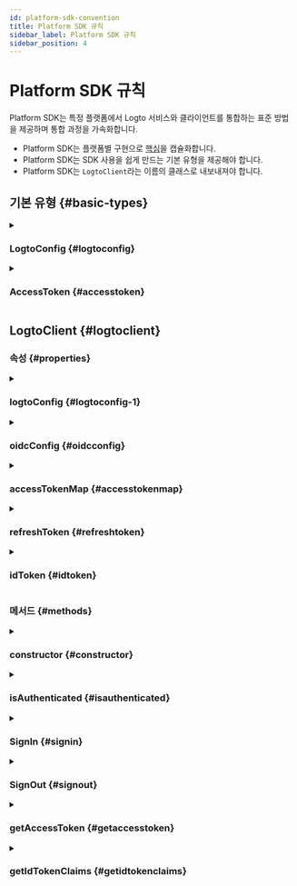```yaml
---
id: platform-sdk-convention
title: Platform SDK 규칙
sidebar_label: Platform SDK 규칙
sidebar_position: 4
---
```


# Platform SDK 규칙

Platform SDK는 특정 플랫폼에서 Logto 서비스와 클라이언트를 통합하는 표준 방법을 제공하며 통합 과정을 가속화합니다.

- Platform SDK는 플랫폼별 구현으로 [핵심](/developers/sdk-conventions/core-sdk-convention)을 캡슐화합니다.
- Platform SDK는 SDK 사용을 쉽게 만드는 기본 유형을 제공해야 합니다.
- Platform SDK는 `LogtoClient`라는 이름의 클래스로 내보내져야 합니다.

## 기본 유형 \{#basic-types}

<details>
  <summary>

### LogtoConfig \{#logtoconfig}

</summary>

| Name                | Type       | Required | Default Value                       | Notes                                                                |
| ------------------- | ---------- | -------- | ----------------------------------- | -------------------------------------------------------------------- |
| endpoint            | `string`   | ✅       |                                     | OIDC 서비스 엔드포인트입니다.                                        |
| appId               | `string`   | ✅       |                                     | Logto 서비스에 등록한 애플리케이션의 ID입니다.                       |
| scopes              | `string[]` |          | `[openid, offline_access, profile]` | 이 필드는 항상 `openid`, `offline_access` 및 `profile`을 포함합니다. |
| resources           | `string[]` |          |                                     | 사용하고자 하는 보호된 리소스 지표입니다.                            |
| prompt              | `string`   |          | `consent`                           | `generateSignInUri`에서 사용되는 프롬프트 값입니다.                  |
| usingPersistStorage | `boolean`  |          | `true`                              | 로컬 머신에 자격 증명을 저장할지 여부를 결정합니다.                  |

**\*Notes**

- 필요에 따라 이 `LogtoConfig`를 확장할 수 있습니다.
- `usingPersistStorage`는 클라이언트 SDK에서만 제공됩니다. 예: iOS, Android, SPA.

</details>

<details>
  <summary>

### AccessToken \{#accesstoken}

</summary>

| Name      | Type     | Notes                |
| --------- | -------- | -------------------- |
| token     | `string` |                      |
| scope     | `string` |                      |
| expiresAt | `number` | 초 단위의 타임스탬프 |

</details>

## LogtoClient \{#logtoclient}

### 속성 \{#properties}

<details>
  <summary>

### logtoConfig \{#logtoconfig-1}

</summary>

**Type**

`LogtoConfig`

</details>

<details>
  <summary>

### oidcConfig \{#oidcconfig}

</summary>

**Type**

`OidcConfigResponse?`

</details>

<details>
  <summary>

### accessTokenMap \{#accesstokenmap}

</summary>

**Type**

`Map<string, AccessToken>`

**Key**

- 키는 `scope`와 `resource`로 구성되어야 합니다.
- `scope`의 값은 알파벳 순으로 정렬되고 공백으로 연결되어야 합니다.
- 키는 `${scope}@${resource}` 패턴으로 구성되어야 합니다.
- `scope` 또는 `resource`가 null이거나 비어 있으면 해당 값은 비어 있는 것으로 처리해야 합니다.

예: `"offline_access openid read:usr@https://logto.dev/api"`, `"@https://logto.dev/api"`, `"openid@"`, `"@"`.

**Value**

- `AccessToken`, `expiresAt` 속성을 사용하여 액세스 토큰이 만료되는 정확한 시간을 나타냅니다.

**Notes**

- Logto V1에서는 사용자 정의 스코프를 지원하지 않으므로 `scope`는 항상 null 값이 됩니다.
- 액세스 토큰 키를 생성하여 액세스 토큰을 저장할 때:
  - `scope`는 항상 null 값이 됩니다.
  - 액세스 토큰이 jwt가 아닌 경우, `resource`를 null 값으로 처리합니다.
  - 액세스 토큰이 jwt인 경우, 액세스 토큰을 디코딩하고 페이로드의 `aud` 클레임 값을 액세스 토큰 키의 `resource` 부분으로 사용합니다.

</details>

<details>
  <summary>

### refreshToken \{#refreshtoken}

</summary>

**Type**

`string?`

**Notes**

`refreshToken`은 아래 상황에서 설정되거나 업데이트됩니다:

- 저장소에서 `refreshToken`을 로드합니다.
- 서버가 토큰을 성공적으로 가져오는 응답에서 `refreshToken`을 반환합니다.
- 로그아웃 (null로 설정됨).

</details>

<details>
  <summary>

### idToken \{#idtoken}

</summary>

**Type**

`string?`

**Notes**

- `idToken`은 백엔드에서 오는 경우 검증되어야 합니다.
- `idToken`은 아래 상황에서 설정되거나 업데이트됩니다:
  - 저장소에서 `idToken`을 로드합니다.
  - 서버가 토큰을 성공적으로 가져오는 응답에서 `idToken`을 반환합니다.
  - 로그아웃 (null로 설정됨).

</details>

### 메서드 \{#methods}

<details>
  <summary>

### constructor \{#constructor}

</summary>

**Parameters**

| Parameter   | Type          |
| ----------- | ------------- |
| logtoConfig | `LogtoConfig` |

**Return Type**

`LogtoClient`

**Notes**

- 필요에 따라 추가 매개변수를 추가할 수 있습니다.
- logtoConfig에서 usePersistStorage가 활성화된 경우, 플랫폼 SDK는 다음 기능을 제공합니다:
  - `clientId`를 기반으로 고유한 키로 영구 데이터를 저장합니다.
  - 초기화 시 로컬 머신에서 `refreshToken`과 `idToken`을 로드합니다.
  - `Core.fetchTokenByAuthorizationCode` 및 `Core.fetchTokenByRefreshToken`에서 `refreshToken`과 `idToken`을 로컬에 저장합니다.

</details>

<details>
  <summary>

### isAuthenticated \{#isauthenticated}

</summary>

사용자가 인증되었는지 여부를 확인합니다.  
이것은 getter로도 정의될 수 있습니다.

사용자가 인증된 것으로 간주되는 경우:

- ID 토큰을 성공적으로 얻었습니다.
- 로컬 머신에서 ID 토큰을 로드했습니다.

**Parameters**

없음.

**Return Type**

`boolean`

</details>

<details>
  <summary>

### SignIn \{#signin}

</summary>

이 메서드는 로그인 흐름을 시작해야 하며, 플랫폼 SDK는 로그인을 완료하는 데 필요한 모든 단계를 처리해야 합니다.

이 메서드가 성공적으로 호출된 후 사용자가 인증됩니다.

로그인 프로세스는 Core SDK 기능에 의존합니다:

- `generateSignInUri`
- `verifyAndParseCodeFromCallbackUri`
- `fetchTokenByAuthorizationCode`

Notes:

- generateSignInUri는 필요한 리소스를 포함하므로 fetchTokenByAuthorizationCode 함수에 리소스를 전달할 필요가 없습니다.

**Parameters**

| Parameter   | Type     |
| ----------- | -------- |
| redirectUri | `string` |

**Return Type**

`void`

**Throws**

- 이 로그인 과정에서 발생하는 모든 오류.

</details>

<details>
  <summary>

### SignOut \{#signout}

</summary>

로그아웃 프로세스는 다음 단계를 따라야 합니다:

1. 로컬 저장소, 쿠키, 영구 데이터 또는 기타 항목을 지웁니다.
2. `Core.revoke`를 통해 얻은 리프레시 토큰을 취소합니다 (리프레시 토큰이 취소되면 Logto 서비스는 모든 관련 토큰을 취소합니다).
3. 1단계에서 로그인 페이지의 세션을 지우지 않는 한 사용자를 Logto의 로그아웃 엔드포인트로 리디렉션합니다.

Notes:

- 2단계에서 `Core.revoke`는 비동기 호출이며 실패하더라도 로그아웃 프로세스를 차단하지 않습니다.
- 3단계는 Logto의 로그아웃 엔드포인트를 생성하기 위해 `Core.generateSignOutUri`에 의존합니다.

**Parameters**

| Parameter             | Type     | Required | Default Value |
| --------------------- | -------- | -------- | ------------- |
| postLogoutRedirectUri | `string` |          | `null`        |

**Return Type**

`void`

**Throws**

- 이 로그아웃 과정에서 발생하는 모든 오류.

</details>

<details>
  <summary>

### getAccessToken \{#getaccesstoken}

</summary>

`getAccessToken`은 `accessTokenMap`에서 `resource`와 `scope`로 `AccessToken`을 검색한 다음 해당 `AccessToken`의 `token` 값을 반환합니다.

Logto V1에서는 사용자 정의 스코프를 지원하지 않으므로 `accessTokenMap`의 키를 생성할 때 `scope`를 null로 설정합니다.

**Notes**

- 해당하는 `AccessToken`을 찾을 수 없는 경우 필요한 토큰을 가져오기 위해 `Core.fetchTokenByRefreshToken` 작업을 수행합니다.
- `accessToken`이 만료되지 않은 경우 내부의 `token` 값을 반환합니다.
- `accessToken`이 만료된 경우 새 `accessToken`을 가져오기 위해 `Core.fetchTokenByRefreshToken` 작업을 수행하고 로컬 `accessTokenMap`을 업데이트한 후 새 `token` 값을 반환합니다.
- `Core.fetchTokenByRefreshToken`이 실패하면 발생한 예외를 사용자에게 알립니다.
- 리프레시 토큰을 찾을 수 없는 경우 사용자에게 인증되지 않은 예외를 알립니다.
- 로그인 후 리프레시 토큰을 얻은 경우에만 `Core.fetchTokenByRefreshToken` 작업을 수행할 수 있습니다.

**Parameters**

| Parameter | Type     | Required | Default value |
| --------- | -------- | -------- | ------------- |
| resource  | `string` |          | `null`        |

**Return Type**

`string`

**Throws**

- 사용자가 인증되지 않았습니다.
- 입력된 `resource`가 `logtoConfig`에 설정되지 않았습니다.
- `Core.fetchTokenByRefreshToken` 전에 리프레시 토큰을 찾을 수 없습니다.
- `Core.fetchTokenByRefreshToken`이 실패했습니다.

</details>

<details>
  <summary>

### getIdTokenClaims \{#getidtokenclaims}

</summary>

`getIdTokenClaims`는 `idToken` 속성의 클레임을 담고 있는 객체를 반환합니다.

**Parameters**

없음.

**Return Type**

`IdTokenClaims`

**Throws**

- 사용자가 인증되지 않았습니다.

</details>
